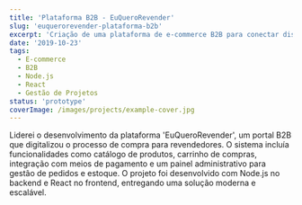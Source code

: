 ```yaml
---
title: 'Plataforma B2B - EuQueroRevender'
slug: 'euquerorevender-plataforma-b2b'
excerpt: 'Criação de uma plataforma de e-commerce B2B para conectar distribuidores a revendedores, com foco em automação de pedidos e gestão de estoque.'
date: '2019-10-23'
tags:
  - E-commerce
  - B2B
  - Node.js
  - React
  - Gestão de Projetos
status: 'prototype'
coverImage: /images/projects/example-cover.jpg
---
```


Liderei o desenvolvimento da plataforma 'EuQueroRevender', um portal B2B que digitalizou o processo de compra para revendedores. O sistema incluía funcionalidades como catálogo de produtos, carrinho de compras, integração com meios de pagamento e um painel administrativo para gestão de pedidos e estoque. O projeto foi desenvolvido com Node.js no backend e React no frontend, entregando uma solução moderna e escalável.
